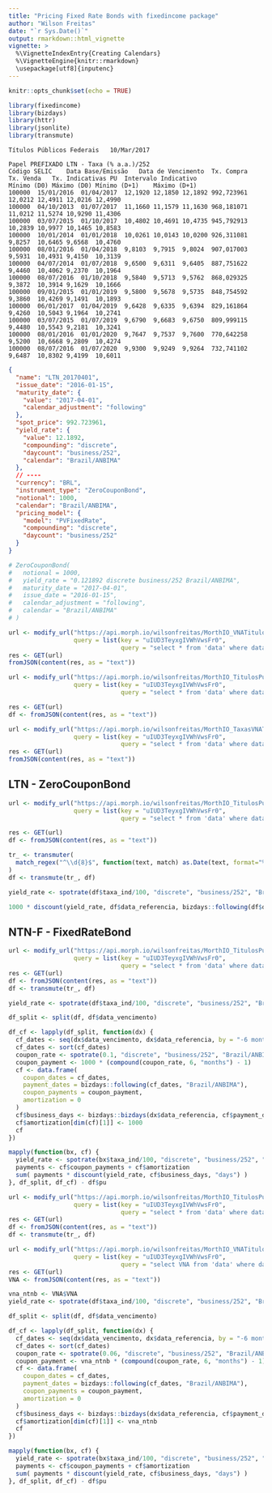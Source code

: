 ```yaml
---
title: "Pricing Fixed Rate Bonds with fixedincome package"
author: "Wilson Freitas"
date: "`r Sys.Date()`"
output: rmarkdown::html_vignette
vignette: >
  %\VignetteIndexEntry{Creating Calendars}
  %\VignetteEngine{knitr::rmarkdown}
  \usepackage[utf8]{inputenc}
---
```


```r
knitr::opts_chunk$set(echo = TRUE)
```

```r
library(fixedincome)
library(bizdays)
library(httr)
library(jsonlite)
library(transmute)
```


```
Títulos Públicos Federais	10/Mar/2017
 
Papel PREFIXADO	LTN - Taxa (% a.a.)/252
Código SELIC	Data Base/Emissão	Data de Vencimento	Tx. Compra	Tx. Venda	Tx. Indicativas	PU	Intervalo Indicativo
Mínimo (D0)	Máximo (D0)	Mínimo (D+1)	Máximo (D+1)
100000	15/01/2016	01/04/2017	12,1920	12,1850	12,1892	992,723961	12,0212	12,4911	12,0216	12,4990
100000	04/10/2013	01/07/2017	11,1660	11,1579	11,1630	968,181071	11,0212	11,5274	10,9290	11,4306
100000	03/07/2015	01/10/2017	10,4802	10,4691	10,4735	945,792913	10,2839	10,9977	10,1465	10,8583
100000	10/01/2014	01/01/2018	10,0261	10,0143	10,0200	926,311081	9,8257	10,6465	9,6568	10,4760
100000	08/01/2016	01/04/2018	9,8103	9,7915	9,8024	907,017003	9,5931	10,4931	9,4150	10,3139
100000	04/07/2014	01/07/2018	9,6500	9,6311	9,6405	887,751622	9,4460	10,4062	9,2370	10,1964
100000	08/07/2016	01/10/2018	9,5840	9,5713	9,5762	868,029325	9,3872	10,3914	9,1629	10,1666
100000	09/01/2015	01/01/2019	9,5800	9,5678	9,5735	848,754592	9,3860	10,4269	9,1491	10,1893
100000	06/01/2017	01/04/2019	9,6428	9,6335	9,6394	829,161864	9,4260	10,5043	9,1964	10,2741
100000	03/07/2015	01/07/2019	9,6790	9,6683	9,6750	809,999115	9,4480	10,5543	9,2181	10,3241
100000	08/01/2016	01/01/2020	9,7647	9,7537	9,7600	770,642258	9,5200	10,6668	9,2809	10,4274
100000	08/07/2016	01/07/2020	9,9300	9,9249	9,9264	732,741102	9,6487	10,8302	9,4199	10,6011
```


```json
{
  "name": "LTN_20170401",
  "issue_date": "2016-01-15",
  "maturity_date": {
    "value": "2017-04-01",
    "calendar_adjustment": "following"
  },
  "spot_price": 992.723961,
  "yield_rate": {
    "value": 12.1892,
    "compounding": "discrete",
    "daycount": "business/252",
    "calendar": "Brazil/ANBIMA"
  },
  // ----
  "currency": "BRL",
  "instrument_type": "ZeroCouponBond",
  "notional": 1000,
  "calendar": "Brazil/ANBIMA",
  "pricing_model": {
    "model": "PVFixedRate",
    "compounding": "discrete",
    "daycount": "business/252"
  }
}
```

```r
# ZeroCouponBond(
#   notional = 1000,
#   yield_rate = "0.121892 discrete business/252 Brazil/ANBIMA",
#   maturity_date = "2017-04-01",
#   issue_date = "2016-01-15",
#   calendar_adjustment = "following",
#   calendar = "Brazil/ANBIMA"
# )
```



```r
url <- modify_url("https://api.morph.io/wilsonfreitas/MorthIO_VNATitulosPublicos_ANBIMA/data.json",
                  query = list(key = "uIUD3TeyxgIVWhVwsFr0",
                               query = "select * from 'data' where data_ref in (select max(data_ref) from 'data')"))
res <- GET(url)
fromJSON(content(res, as = "text"))

url <- modify_url("https://api.morph.io/wilsonfreitas/MorthIO_TitulosPublicos_ANBIMA/data.json",
                  query = list(key = "uIUD3TeyxgIVWhVwsFr0",
                               query = "select * from 'data' where data_referencia in (select max(data_referencia) from 'data') and titulo = 'LTN'"))

res <- GET(url)
df <- fromJSON(content(res, as = "text"))

url <- modify_url("https://api.morph.io/wilsonfreitas/MorthIO_TaxasVNATitulosPublicos_ANBIMA/data.json",
                  query = list(key = "uIUD3TeyxgIVWhVwsFr0",
                               query = "select * from 'data' where data_ref in (select max(data_ref) from 'data')"))
res <- GET(url)
fromJSON(content(res, as = "text"))

```

## LTN - ZeroCouponBond

```r
url <- modify_url("https://api.morph.io/wilsonfreitas/MorthIO_TitulosPublicos_ANBIMA/data.json",
                  query = list(key = "uIUD3TeyxgIVWhVwsFr0",
                               query = "select * from 'data' where data_referencia in (select max(data_referencia) from 'data') and titulo = 'LTN'"))

res <- GET(url)
df <- fromJSON(content(res, as = "text"))

tr_ <- transmuter(
  match_regex("^\\d{8}$", function(text, match) as.Date(text, format="%Y%m%d"))
)
df <- transmute(tr_, df)

yield_rate <- spotrate(df$taxa_ind/100, "discrete", "business/252", "Brazil/ANBIMA")

1000 * discount(yield_rate, df$data_referencia, bizdays::following(df$data_vencimento, "Brazil/ANBIMA"))
```

## NTN-F - FixedRateBond

```r
url <- modify_url("https://api.morph.io/wilsonfreitas/MorthIO_TitulosPublicos_ANBIMA/data.json",
                  query = list(key = "uIUD3TeyxgIVWhVwsFr0",
                               query = "select * from 'data' where data_referencia in (select max(data_referencia) from 'data') and titulo = 'NTN-F'"))
res <- GET(url)
df <- fromJSON(content(res, as = "text"))
df <- transmute(tr_, df)

yield_rate <- spotrate(df$taxa_ind/100, "discrete", "business/252", "Brazil/ANBIMA")

df_split <- split(df, df$data_vencimento)

df_cf <- lapply(df_split, function(dx) {
  cf_dates <- seq(dx$data_vencimento, dx$data_referencia, by = "-6 months")
  cf_dates <- sort(cf_dates)
  coupon_rate <- spotrate(0.1, "discrete", "business/252", "Brazil/ANBIMA")
  coupon_payment <- 1000 * (compound(coupon_rate, 6, "months") - 1)
  cf <- data.frame(
    coupon_dates = cf_dates,
    payment_dates = bizdays::following(cf_dates, "Brazil/ANBIMA"),
    coupon_payments = coupon_payment,
    amortization = 0
  )
  cf$business_days <- bizdays::bizdays(dx$data_referencia, cf$payment_dates, "Brazil/ANBIMA")
  cf$amortization[dim(cf)[1]] <- 1000
  cf
})

mapply(function(bx, cf) {
  yield_rate <- spotrate(bx$taxa_ind/100, "discrete", "business/252", "Brazil/ANBIMA")
  payments <- cf$coupon_payments + cf$amortization
  sum( payments * discount(yield_rate, cf$business_days, "days") )
}, df_split, df_cf) - df$pu

url <- modify_url("https://api.morph.io/wilsonfreitas/MorthIO_TitulosPublicos_ANBIMA/data.json",
                  query = list(key = "uIUD3TeyxgIVWhVwsFr0",
                               query = "select * from 'data' where data_referencia = '20170404' and titulo = 'NTN-B'"))
res <- GET(url)
df <- fromJSON(content(res, as = "text"))
df <- transmute(tr_, df)

url <- modify_url("https://api.morph.io/wilsonfreitas/MorthIO_VNATitulosPublicos_ANBIMA/data.json",
                  query = list(key = "uIUD3TeyxgIVWhVwsFr0",
                               query = "select VNA from 'data' where data_ref = '2017-04-04' and titulo = 'NTNB'"))
res <- GET(url)
VNA <- fromJSON(content(res, as = "text"))

vna_ntnb <- VNA$VNA
yield_rate <- spotrate(df$taxa_ind/100, "discrete", "business/252", "Brazil/ANBIMA")

df_split <- split(df, df$data_vencimento)

df_cf <- lapply(df_split, function(dx) {
  cf_dates <- seq(dx$data_vencimento, dx$data_referencia, by = "-6 months")
  cf_dates <- sort(cf_dates)
  coupon_rate <- spotrate(0.06, "discrete", "business/252", "Brazil/ANBIMA")
  coupon_payment <- vna_ntnb * (compound(coupon_rate, 6, "months") - 1)
  cf <- data.frame(
    coupon_dates = cf_dates,
    payment_dates = bizdays::following(cf_dates, "Brazil/ANBIMA"),
    coupon_payments = coupon_payment,
    amortization = 0
  )
  cf$business_days <- bizdays::bizdays(dx$data_referencia, cf$payment_dates, "Brazil/ANBIMA")
  cf$amortization[dim(cf)[1]] <- vna_ntnb
  cf
})

mapply(function(bx, cf) {
  yield_rate <- spotrate(bx$taxa_ind/100, "discrete", "business/252", "Brazil/ANBIMA")
  payments <- cf$coupon_payments + cf$amortization
  sum( payments * discount(yield_rate, cf$business_days, "days") )
}, df_split, df_cf) - df$pu
```

